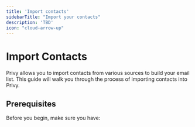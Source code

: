 ```yaml
---
title: 'Import contacts'
sidebarTitle: "Import your contacts"
description: 'TBD'
icon: "cloud-arrow-up"
---
```


# Import Contacts

Privy allows you to import contacts from various sources to build your email list. This guide will walk you through the process of importing contacts into Privy.

## Prerequisites

Before you begin, make sure you have:
